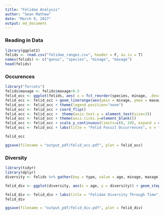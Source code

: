 ```yaml
---
title: "Felidae Analysis"
author: "Sean Mathew"
date: "March 9, 2017"
output: md_document
---
```

### Reading in Data
```r
library(ggplot2)
felids <- read.csv("felidae_ranges.csv", header = F, as.is = T)
names(felids) <- c("genus", "species", "minage", "maxage")
head(felids)
```

### Occurences
```r
library("forcats")
felids$maxage <- felids$maxage+0.5
felid_occ <- ggplot(felids, aes( x = fct_reorder(species, minage, .desc = T), maxage, colour = genus))
felid_occ <- felid_occ + geom_linerange(aes(ymin = minage, ymax = maxage + 0.5))
felid_occ <- felid_occ + theme(legend.position="none")
felid_occ <- felid_occ + coord_flip()
felid_occ <- felid_occ +  theme(axis.text.y = element_text(size=3))
felid_occ <- felid_occ + theme(axis.ticks.y=element_blank())
felid_occ <- felid_occ + scale_y_continuous(limits=c(0, 20), expand = c(0, 0), breaks=c(0, 5, 10, 15, 20))
felid_occ <- felid_occ + labs(title = "Felid Fossil Occurrences", x = "Species", y = "Ma ago") + theme(plot.title = element_text(hjust = 0.5, size=22, face = "bold"), axis.title =element_text(size=20))

felid_occ
```


```r
ggsave(filename = "output_pdf/felid_occ.pdf", plot = felid_occ)

```
### Diversity

```r
library(tidyr)
library(dplyr)
diversity <- felids %>% gather(key = type, value = age, minage, maxage) %>% mutate(count = ifelse(type == "maxage", 1, -1)) %>% group_by(age) %>% summarise(count = sum(count))  %>% arrange(-age, -count) %>% mutate(diversity = cumsum(count)) 

felid_div <- ggplot(diversity, aes(x = age, y = diversity)) + geom_step()

felid_div <- felid_div + labs(title = "Felidae Diversity Through Time", x = "Ma ago", y = "Number of Species") + theme(plot.title = element_text(hjust = 0.5, size=22, face = "bold"), axis.title =element_text(size=20))
felid_div

```

```r
ggsave(filename = "output_pdf/felid_div.pdf", plot = felid_div)

```

